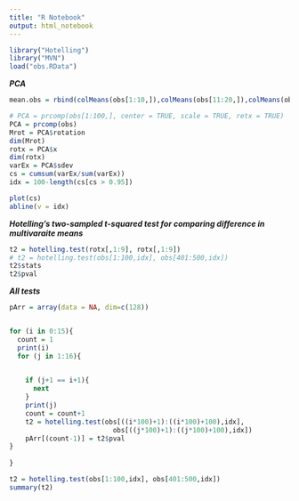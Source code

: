 ```yaml
---
title: "R Notebook"
output: html_notebook
---
```



```r
library("Hotelling")
library("MVN")
load("obs.RData")
```
***PCA***
```r
mean.obs = rbind(colMeans(obs[1:10,]),colMeans(obs[11:20,]),colMeans(obs[21:30,]),colMeans(obs[31:40,]),colMeans(obs[41:50,]),colMeans(obs[51:60,]),colMeans(obs[61:70,]),colMeans(obs[71:80,]),colMeans(obs[81:90,]),colMeans(obs[91:100,]))

# PCA = prcomp(obs[1:100,], center = TRUE, scale = TRUE, retx = TRUE)
PCA = prcomp(obs)
Mrot = PCA$rotation
dim(Mrot)
rotx = PCA$x
dim(rotx)
varEx = PCA$sdev
cs = cumsum(varEx/sum(varEx))
idx = 100-length(cs[cs > 0.95])

plot(cs)
abline(v = idx)
```




***Hotelling's two-sampled t-squared test for comparing difference in multivaraite means***
```r
t2 = hotelling.test(rotx[,1:9], rotx[,1:9])
# t2 = hotelling.test(obs[1:100,idx], obs[401:500,idx])
t2$stats
t2$pval
```
***All tests***
```r
pArr = array(data = NA, dim=c(128))


for (i in 0:15){
  count = 1
  print(i)
  for (j in 1:16){

    
    if (j+1 == i+1){
      next
    }
    print(j)
    count = count+1
    t2 = hotelling.test(obs[((i*100)+1):((i*100)+100),idx],
                          obs[((j*100)+1):((j*100)+100),idx])
    pArr[(count-1)] = t2$pval
}
  
}

t2 = hotelling.test(obs[1:100,idx], obs[401:500,idx])
summary(t2)

```

